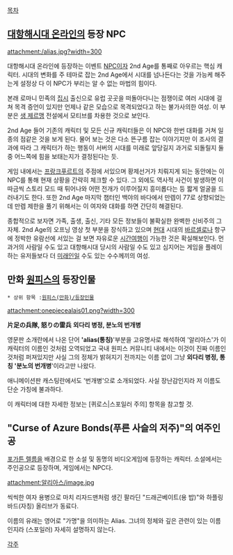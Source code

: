 [[목차]]

== [[대항해시대 온라인]]의 등장 NPC ==
attachment:/alias.jpg?width=300

대항해시대 온라인에 등장하는 이벤트 [[NPC]]이자 2nd Age를 통째로 아우르는 핵심 캐릭터. 시대의 변화를 주 테마로 잡는 2nd Age에서 시대를 넘나든다는 것을 가능케 해주는게 설정상 다 이 NPC가 부리는 알 수 없는 마법의 힘이다.

본래 로마니 민족의 [[집시]] 출신으로 유럽 곳곳을 떠돌아다니는 점쟁이로 여러 시대에 걸쳐 목격 증언이 있지만 언제나 같은 모습으로 목격되었다고 하는 불가사의한 여성. 이 부분은 [[생 제르맹]] 전설에서 모티브를 차용한 것으로 보인다.

2nd Age 들어 기존의 캐릭터 및 모든 신규 캐릭터들은 이 NPC와 한번 대화를 거쳐 일종의 점같은 것을 보게 된다. 물어 보는 것은 다소 뜬구름 잡는 이야기지만 이 조사의 결과에 따라 그 캐릭터가 하는 행동이 서버의 시대를 미래로 앞당길지 과거로 되돌릴지 둘 중 어느쪽에 힘을 보태는지가 결정된다는 듯.

게임 내에서는 [[프랑크푸르트]]의 주점에 서있으며 황제선거가 치뤄지게 되는 동안에는 이 NPC를 통해 현재 상황을 간략히 체크할 수 있다. 그 외에도 역사적 사건이 발생하면 이따금씩 스토리 모드 때 튀어나와 어떤 전개가 이루어질지 흥미롭다는 등 짧게 얼굴을 드러내기도 한다. 또한 2nd Age 마지막 챕터인 백야의 바다에서 만렙이 77로 상향되었는데 만렙 제한을 풀기 위해서는 이 여자와 대화를 하면 간단히 해결된다.

종합적으로 보자면 가족, 출생, 출신, 기타 모든 정보들이 불확실한 완벽한 신비주의 그 자체. 2nd Age의 오프닝 영상 첫 부분을 장식하고 있으며 [[현대]] 시대의 [[바르셀로나]] 항구에 정박한 유람선에 서있는 걸 보면 자유로운 [[시간여행]]이 가능한 것은 확실해보인다. 먼 과거의 사람일 수도 있고 대항해시대 당시의 사람일 수도 있고 심지어는 게임을 플레이하는 유저들보다 더 [[미래인]]일 수도 있는 수수께끼의 여성.

== 만화 [[원피스(만화)|원피스]]의 등장인물 ==
 * 상위 항목 :[[원피스(만화)/등장인물]]

attachment:onepiecealais01.png?width=300

'''片足の兵隊, 怒りの雷兵'''
'''외다리 병정, 분노의 번개병'''

영문판 소개란에서 나온 단어 ''''alias(통칭)''''부분을 고유명사로 해석하여 '알리아스'가 이 캐릭터의 이름인 것처럼 오역되었고 국내 원피스 커뮤니티 내에서는 이것이 진짜 이름인 것처럼 퍼져있지만 사실 그의 정체가 밝혀지기 전까지는 이름 없이 그냥 '''외다리 병정, 통칭 '분노의 번개병''''이라고만 나왔다.

애니메이션판 캐스팅란에서도 '번개병'으로 소개되었다. 사실 장난감인지라 저 이름도 단순 가칭에 불과하다.

이 캐릭터에 대한 자세한 정보는 [퀴로스|스포일러 주의] 항목을 참고할 것.

== "Curse of Azure Bonds(푸른 사슬의 저주)"의 여주인공 ==

[[포가튼 렐름]]을 배경으로 한 소설 및 동명의 비디오게임에 등장하는 캐릭터. 소설에서는 주인공으로 등장하며, 게임에서는 NPC다.

attachment:알리아스/image.jpg

씩씩한 여자 용병으로 마치 리자드맨처럼 생긴 팔라딘 "드래곤베이트(용 밥)"와 하플링 바드(자칭) 올리브가 동료다.

이름의 유래는 영어로 "가명"을 의미하는 Alias. 그녀의 정체와 깊은 관련이 있는 이름인지라 (스포일러) 자세히 설명하지 않는다.

[[각주]]
